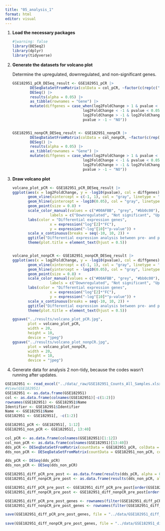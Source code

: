 ```yaml
---
title: "05_analysis_1"
format: html
editor: visual
---
```


1.  **Load the necessary packages**

    ```r
    #|warning: false
    library(DESeq2)
    library(dplyr)
    library(tidyverse)

    ```

2.  **Generate the datasets for volcano plot**

    Determine the upregulated, downregulated, and non-significant genes.

    ```r
    GSE182951_pCR_DESeq_result <- GSE182951_pCR |>
            DESeqDataSetFromMatrix(colData = col_pCR, ~factor(c(rep(c("pre", "post"), 6)))) |>
            DESeq() |>
            results(alpha = 0.05) |>
            as_tibble(rownames = "Gene") |>
            mutate(diffgenes = case_when(log2FoldChange > 1 & pvalue < 0.05 ~ "Upregulated",
                                    log2FoldChange < -1 & pvalue < 0.05 ~ "Downregulated",
                                    log2FoldChange > -1 & log2FoldChange < 1 ~ "NO",
                                    pvalue > -1 ~ "NO"))


    GSE182951_nonpCR_DESeq_result <- GSE182951_nonpCR |>
            DESeqDataSetFromMatrix(colData = col_nonpCR, ~factor(c(rep(c("pre", "post"), 14)))) |>
            DESeq() |>
            results(alpha = 0.05) |>
            as_tibble(rownames = "Gene") |>
            mutate(diffgenes = case_when(log2FoldChange > 1 & pvalue < 0.05 ~ "Upregulated",
                                    log2FoldChange < -1 & pvalue < 0.05 ~ "Downregulated",
                                    log2FoldChange > -1 & log2FoldChange < 1 ~ "NO",
                                    pvalue > -1 ~ "NO"))         
    ```

<!-- -->

3.  **Draw volcano plot**

    ```r
    volcano_plot_pCR <- GSE182951_pCR_DESeq_result |>
    ggplot(aes(x = log2FoldChange, y = -log10(pvalue), col = diffgenes)) +
           geom_vline(xintercept = c(-1, 1), col = "gray", linetype = 'dashed') +
           geom_hline(yintercept = -log10(0.05), col = "gray", linetype = 'dashed') + 
           geom_point(size = 0.8) +
           scale_color_manual(values = c("#00AFBB", "grey", "#bb0c00"),
                     labels = c("Downregulated", "Not significant", "Upregulated")) +
           labs(color = "Differential expression genes",
                     x = expression("log"[2]*"FC"),
                     y = expression("-log"[10]*"p-value")) +
           scale_x_continuous(breaks = seq(-10, 10, 2)) +
           ggtitle("Differential expression analysis between pre- and post-treatment patients in pCR group") +
           theme(plot.title = element_text(hjust = 0.5))


    volcano_plot_nonpCR <- GSE182951_nonpCR_DESeq_result |>
    ggplot(aes(x = log2FoldChange, y = -log10(pvalue), col = diffgenes)) +
           geom_vline(xintercept = c(-1, 1), col = "gray", linetype = 'dashed') +
           geom_hline(yintercept = -log10(0.05), col = "gray", linetype = 'dashed') + 
           geom_point(size = 0.8) +
           scale_color_manual(values = c("#00AFBB", "grey", "#bb0c00"),
                     labels = c("Downregulated", "Not significant", "Upregulated")) +
           labs(color = "Differential expression genes",
                     x = expression("log"[2]*"FC"),
                     y = expression("-log"[10]*"p-value")) +
           scale_x_continuous(breaks = seq(-10, 10, 2)) +
           ggtitle("Differential expression analysis between pre- and post-treatment patients in non-pCR group") +
           theme(plot.title = element_text(hjust = 0.5))

    ggsave("../results/volcano_plot_pCR.jpg",
           plot = volcano_plot_pCR,
           width = 20,
           height = 10,
           device = "jpeg")
    ggsave("../results/volcano_plot_nonpCR.jpg",
           plot = volcano_plot_nonpCR,
           width = 20,
           height = 10,
           device = "jpeg")
    ```

4.  Generate data for analysis 2 non-tidy, because the codes wasn't running after updates.

```r
GSE182951 <- read_excel("../data/_raw/GSE182951_Counts_All_Samples.xlsx")
#View(GSE182951)
GSE182951 <- as.data.frame(GSE182951)
col <- as.data.frame(colnames(GSE182951)[-c(1:2)])
rownames(GSE182951) <- GSE182951$Name
Identifier <- GSE182951$Identifier
Name <- GSE182951$Name
GSE182951 <- GSE182951[, -c(1:2)]

GSE182951_pCR <- GSE182951[, 1:12]
GSE182951_non_pCR <- GSE182951[, 13:40]

col_pCR <- as.data.frame(colnames(GSE182951)[1:12])
col_non_pCR <- as.data.frame(colnames(GSE182951)[13:40])
dds_pCR <- DESeqDataSetFromMatrix(countData = GSE182951_pCR, colData = col_pCR, ~factor(c(rep(c("pre", "post"), 6))))
dds_non_pCR <- DESeqDataSetFromMatrix(countData = GSE182951_non_pCR, colData = col_non_pCR, ~factor(c(rep(c("pre", "post"), 14))))

dds_pCR <- DESeq(dds_pCR)
dds_non_pCR <- DESeq(dds_non_pCR)

GSE182951_diff_pCR_pre_post <- as.data.frame(results(dds_pCR, alpha = 0.05))
GSE182951_diff_nonpCR_pre_post <- as.data.frame(results(dds_non_pCR, alpha = 0.05))

GSE182951_diff_pCR_pre_post <- GSE182951_diff_pCR_pre_post[order(GSE182951_diff_pCR_pre_post$log2FoldChange), ]
GSE182951_diff_nonpCR_pre_post <- GSE182951_diff_nonpCR_pre_post[order(GSE182951_diff_nonpCR_pre_post$log2FoldChange), ]

GSE182951_diff_pCR_pre_post_genes <- rownames(filter(GSE182951_diff_pCR_pre_post, log2FoldChange < -1 | log2FoldChange > 1))
GSE182951_diff_nonpCR_pre_post_genes <- rownames(filter(GSE182951_diff_nonpCR_pre_post, log2FoldChange < -1 | log2FoldChange > 1))

save(GSE182951_diff_pCR_pre_post_genes, file = "../data/GSE182951_diff_pCR_pre_post_genes.RData")
    
save(GSE182951_diff_nonpCR_pre_post_genes, file = "../data/GSE182951_diff_nonpCR_pre_post_genes.RData")

```
